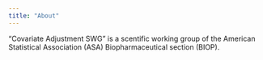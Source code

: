 ```yaml
---
title: "About"
---
```


"Covariate Adjustment SWG" is a scentific working group of the American Statistical Association (ASA) Biopharmaceutical section (BIOP).
